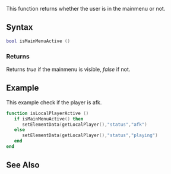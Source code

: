 
{{Client function}}
This function returns whether the user is in the mainmenu or not.

==Syntax== 
<syntaxhighlight lang="lua">
bool isMainMenuActive ()
</syntaxhighlight> 

===Returns===
Returns ''true'' if the mainmenu is visible, ''false'' if not.

==Example== 
This example check if the player is afk.
<syntaxhighlight lang="lua">
function isLocalPlayerActive ()
   if isMainMenuActive() then
      setElementData(getLocalPlayer(),"status","afk")
   else
      setElementData(getLocalPlayer(),"status","playing")
   end
end
</syntaxhighlight>

==See Also==
{{GUI_functions}}